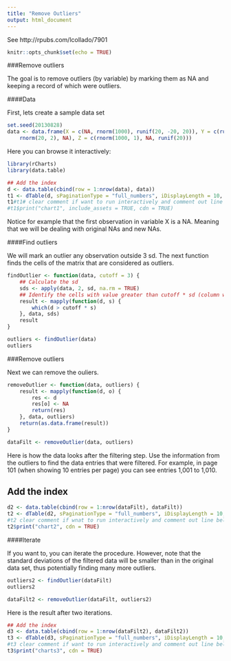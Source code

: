 ```yaml
---
title: "Remove Outliers"
output: html_document
---
```


See http://rpubs.com/lcollado/7901

```r
knitr::opts_chunk$set(echo = TRUE)
```

###Remove outliers

The goal is to remove outliers (by variable) by marking them as NA and keeping a record of which were outliers.

####Data

First, lets create a sample data set

```r
set.seed(20130828)
data <- data.frame(X = c(NA, rnorm(1000), runif(20, -20, 20)), Y = c(runif(1000), 
    rnorm(20, 2), NA), Z = c(rnorm(1000, 1), NA, runif(20)))
```

Here you can browse it interactively:
```r
library(rCharts)
library(data.table)

## Add the index
d <- data.table(cbind(row = 1:nrow(data), data))
t1 <- dTable(d, sPaginationType = "full_numbers", iDisplayLength = 10, sScrollX = "100%")
t1#t1# clear comment if want to run interactively and comment out line below
#t1$print("chart1", include_assets = TRUE, cdn = TRUE)

```

Notice for example that the first observation in variable X is a NA. Meaning that we will be dealing with original NAs and new NAs.

####Find outliers

We will mark an outlier any observation outside 3 sd. The next function finds the cells of the matrix that are considered as outliers.
```r
findOutlier <- function(data, cutoff = 3) {
    ## Calculate the sd
    sds <- apply(data, 2, sd, na.rm = TRUE)
    ## Identify the cells with value greater than cutoff * sd (column wise)
    result <- mapply(function(d, s) {
        which(d > cutoff * s)
    }, data, sds)
    result
}

outliers <- findOutlier(data)
outliers
```
###Remove outliers

Next we can remove the ouliers.
```r
removeOutlier <- function(data, outliers) {
    result <- mapply(function(d, o) {
        res <- d
        res[o] <- NA
        return(res)
    }, data, outliers)
    return(as.data.frame(result))
}

dataFilt <- removeOutlier(data, outliers)
```

Here is how the data looks after the filtering step. Use the information from the outliers to find the data entries that were filtered. For example, in page 101 (when showing 10 entries per page) you can see entries 1,001 to 1,010.

## Add the index
```r
d2 <- data.table(cbind(row = 1:nrow(dataFilt), dataFilt))
t2 <- dTable(d2, sPaginationType = "full_numbers", iDisplayLength = 10, sScrollX = "100%")
#t2 clear comment if wnat to run interactively and comment out line below
t2$print("chart2", cdn = TRUE)
```

####Iterate

If you want to, you can iterate the procedure. However, note that the standard deviations of the filtered data will be smaller than in the original data set, thus potentially finding many more outliers.
```r
outliers2 <- findOutlier(dataFilt)
outliers2

dataFilt2 <- removeOutlier(dataFilt, outliers2)
```
Here is the result after two iterations.
```r
## Add the index
d3 <- data.table(cbind(row = 1:nrow(dataFilt2), dataFilt2))
t3 <- dTable(d3, sPaginationType = "full_numbers", iDisplayLength = 10, sScrollX = "100%")
#t3 clear comment if want to run interactively and comment out line below
t3$print("charts3", cdn = TRUE)
```


